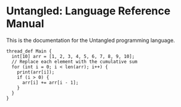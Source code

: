 # Untangled: Language Reference Manual

This is the documentation for the Untangled programming language.

```untangled
thread_def Main {
  int[10] arr = [1, 2, 3, 4, 5, 6, 7, 8, 9, 10];
  // Replace each element with the cumulative sum
  for (int i = 0; i < len(arr); i++) {
    print(arr[i]);
    if (i > 0) {
      arr[i] += arr[i - 1];
    }
  }
}
```

